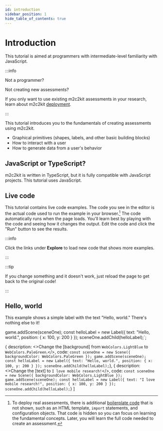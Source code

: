 ```yaml
---
id: introduction
sidebar_position: 1
hide_table_of_contents: true
---
```



# Introduction

This tutorial is aimed at programmers with intermediate-level familiarity with JavaScript.

:::info

Not a programmer?

Not creating new assessments?

If you only want to use existing m2c2kit assessments in your research, learn about m2c2kit [deployment](../../deployment/what-is-deployment).

:::

This tutorial introduces you to the fundamentals of creating assessments using m2c2kit.

- Graphical primitives (shapes, labels, and other basic building blocks)
- How to interact with a user
- How to generate data from a user's behavior

## JavaScript or TypeScript?

m2c2kit is written in TypeScript, but it is fully compatible with JavaScript projects. This tutorial uses JavaScript.

## Live code

This tutorial contains live code examples. The code you see in the editor is the actual code used to run the example in your browser.[^1] The code automatically runs when the page loads. You'll learn best by playing with the code and seeing how it changes the output. Edit the code and click the "Run" button to see the results.

:::info

Click the links under **Explore** to load new code that shows more examples.

:::

:::tip

If you change something and it doesn't work, just reload the page to get back to the original code!

:::

## Hello, world

This example shows a simple label with the text "Hello, world." There's nothing else to it!


game.addScene(sceneOne);
const helloLabel = new Label({ text: "Hello, world.", position: { x: 100, y: 200 } });
sceneOne.addChild(helloLabel);`;

{ description: <>Change the [background] from `WebColors.LightBlue` to `WebColors.PaleGreen`.</>,
code: `const sceneOne = new Scene({ backgroundColor: WebColors.PaleGreen });
game.addScene(sceneOne);
const helloLabel = new Label({ text: "Hello, world.", position: { x: 100, y: 200 } });
sceneOne.addChild(helloLabel);`},
{ description: <>Change the [text] to `I love mobile research!`</>,
code: `const sceneOne = new Scene({ backgroundColor: WebColors.LightBlue });
game.addScene(sceneOne);
const helloLabel = new Label({
    text: "I love mobile research!",
    position: { x: 100, y: 200 }
});
sceneOne.addChild(helloLabel);`}
]

<CodeExample code={code} more={more} template={template}/>

[^1]: To deploy real assessments, there is additional [boilerplate code](https://en.wikipedia.org/wiki/Boilerplate_code) that is not shown, such as an HTML template, `import` statements, and configuration objects. That code is hidden so you can focus on learning the fundamental concepts. Later, you will learn the full code needed to create an assessment.
